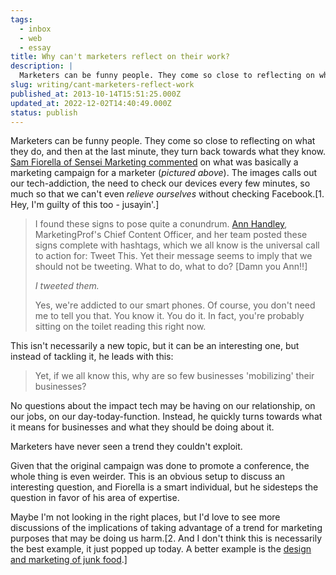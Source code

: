 ```yaml
---
tags:
  - inbox
  - web
  - essay
title: Why can't marketers reflect on their work?
description: |
  Marketers can be funny people. They come so close to reflecting on what they do, and then at the last minute, they turn back towards what they know. Sam Fiorella of Sensei Marketing commented on what was basically a marketing campaign for a marketer (pictured above). The images calls out our tech-addiction, the need to \[…]
slug: writing/cant-marketers-reflect-work
published_at: 2013-10-14T15:51:25.000Z
updated_at: 2022-12-02T14:40:49.000Z
status: publish
---
```

Marketers can be funny people. They come so close to reflecting on what they do, and then at the last minute, they turn back towards what they know. [Sam Fiorella of Sensei Marketing commented](http://www.senseimarketing.com/improve-the-customer-experience-using-mobile/) on what was basically a marketing campaign for a marketer (*pictured above*). The images calls out our tech-addiction, the need to check our devices every few minutes, so much so that we can't even *relieve ourselves* without checking Facebook.\[1. Hey, I'm guilty of this too - jusayin'.]

> I found these signs to pose quite a conundrum. [Ann Handley](http://www.twitter.com/marketingprofs), MarketingProf's Chief Content Officer, and her team posted these signs complete with hashtags, which we all know is the universal call to action for: Tweet This. Yet their message seems to imply that we should not be tweeting. What to do, what to do? \[Damn you Ann!!]
>
> *I tweeted them.*
>
> Yes, we're addicted to our smart phones. Of course, you don't need me to tell you that. You know it. You do it. In fact, you're probably sitting on the toilet reading this right now.

This isn't necessarily a new topic, but it can be an interesting one, but instead of tackling it, he leads with this:

> Yet, if we all know this, why are so few businesses 'mobilizing' their businesses?

No questions about the impact tech may be having on our relationship, on our jobs, on our day-today-function. Instead, he quickly turns towards what it means for businesses and what they should be doing about it.

Marketers have never seen a trend they couldn't exploit.

Given that the original campaign was done to promote a conference, the whole thing is even weirder. This is an obvious setup to discuss an interesting question, and Fiorella is a smart individual, but he sidesteps the question in favor of his area of expertise.

Maybe I'm not looking in the right places, but I'd love to see more discussions of the implications of taking advantage of a trend for marketing purposes that may be doing us harm.\[2. And I don't think this is necessarily the best example, it just popped up today. A better example is the [design and marketing of junk food](http://www.nytimes.com/2013/02/24/magazine/the-extraordinary-science-of-junk-food.html?pagewanted=all&_r=0).]
